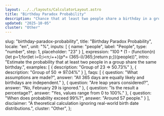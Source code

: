 ```yaml
---
layout: ../../layouts/CalculatorLayout.astro
title: "Birthday Paradox Probability"
description: "Chance that at least two people share a birthday in a group."
updated: "2025-10-05"
cluster: "Other"
---
```



  slug: "birthday-paradox-probability",
  title: "Birthday Paradox Probability",
  locale: "en",
  unit: "%",
  inputs: [
    { name: "people", label: "People", type: "number", step: 1, placeholder: "23" }
  ],
  expression: "100 * (1 - (function(n){let p=1;for(let i=0;i<n;i++){p*= (365-i)/365;}return p;})(people))",
  intro: "Estimate the probability that at least two people in a group share the same birthday.",
  examples: [
    { description: "Group of 23 ⇒ 50.73%" },
    { description: "Group of 50 ⇒ 97.04%" }
  ],
  faqs: [
    { question: "What assumptions are made?", answer: "All 365 days are equally likely and birthdays are independent." },
    { question: "Are leap years considered?", answer: "No, February 29 is ignored." },
    { question: "Is the result a percentage?", answer: "Yes, values range from 0 to 100%." },
    { question: "When does probability exceed 99%?", answer: "Around 57 people." }
  ],
  disclaimer: "A theoretical calculation ignoring real-world birth date distributions.",
  cluster: "Other",
};

<Calculator schema={schema} />

